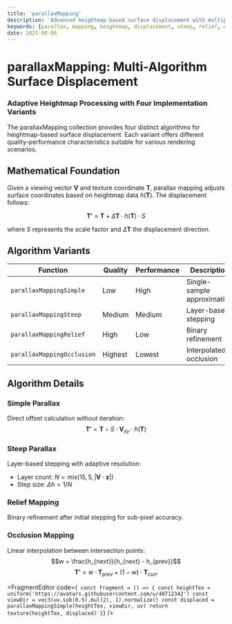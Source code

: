 ```yaml
---
title: 'parallaxMapping'
description: 'Advanced heightmap-based surface displacement with multiple algorithms'
keywords: [parallax, mapping, heightmap, displacement, steep, relief, occlusion, simple]
date: 2025-08-06
---
```



# parallaxMapping: Multi-Algorithm Surface Displacement

### Adaptive Heightmap Processing with Four Implementation Variants

The parallaxMapping collection provides four distinct algorithms for heightmap-based surface displacement. Each variant offers different quality-performance characteristics suitable for various rendering scenarios.

## Mathematical Foundation

Given a viewing vector $\mathbf{V}$ and texture coordinate $\mathbf{T}$, parallax mapping adjusts surface coordinates based on heightmap data $h(\mathbf{T})$. The displacement follows:

$$\mathbf{T'} = \mathbf{T} + \Delta\mathbf{T} \cdot h(\mathbf{T}) \cdot S$$

where $S$ represents the scale factor and $\Delta\mathbf{T}$ the displacement direction.

## Algorithm Variants

| Function                   | Quality | Performance | Description                 |
| -------------------------- | ------- | ----------- | --------------------------- |
| `parallaxMappingSimple`    | Low     | High        | Single-sample approximation |
| `parallaxMappingSteep`     | Medium  | Medium      | Layer-based stepping        |
| `parallaxMappingRelief`    | High    | Low         | Binary refinement           |
| `parallaxMappingOcclusion` | Highest | Lowest      | Interpolated occlusion      |

## Algorithm Details

### Simple Parallax

Direct offset calculation without iteration:
$$\mathbf{T'} = \mathbf{T} - S \cdot \mathbf{V}_{xy} \cdot h(\mathbf{T})$$

### Steep Parallax

Layer-based stepping with adaptive resolution:

- Layer count: $N = \text{mix}(15, 5, |\mathbf{V} \cdot \mathbf{z}|)$
- Step size: $\Delta h = 1/N$

### Relief Mapping

Binary refinement after initial stepping for sub-pixel accuracy.

### Occlusion Mapping

Linear interpolation between intersection points:
$$w = \frac{h_{next}}{h_{next} - h_{prev}}$$
$$\mathbf{T'} = w \cdot \mathbf{T}_{prev} + (1-w) \cdot \mathbf{T}_{curr}$$

<FragmentEditor
        code={`
const fragment = () => {
        const heightTex = uniform('https://avatars.githubusercontent.com/u/40712342')
        const viewDir = vec3(uv.sub(0.5).mul(2), 1).normalize()
        const displaced = parallaxMappingSimple(heightTex, viewDir, uv)
        return texture(heightTex, displaced)
}`}
/>
